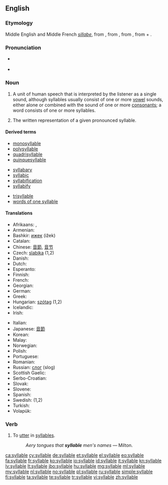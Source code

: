 ==English==

===Etymology===
Middle English and Middle French ''[[sillabe]]'', from {{etyl|la}} {{term|syllaba|lang=la}}, from {{etyl|grc}} {{term|συλλαβή||sc=polytonic|tr=sullabē|lang=grc}}, from {{term|συλλαμβάνω||I gather together|sc=polytonic|tr=sullambanō|lang=grc}}, from {{term|συν|συν-|together|sc=polytonic|tr=sun-|lang=grc}} + {{term|λαμβάνω||I take|tr=lambanō|lang=grc|sc=polytonic}}.

===Pronunciation===
* {{a|RP|US}} {{IPA|/ˈsɪləbɫ/}}
* {{audio|en-uk-syllable.ogg|Audio (UK)}}

===Noun===
{{en-noun}}

# {{linguistics}} A unit of human speech that is interpreted by the listener as a single sound, although syllables usually consist of one or more [[vowel]] sounds, either alone or combined with the sound of one or more [[consonant]]s; a word consists of one or more syllables.
# The written representation of a given pronounced syllable.

====Derived terms====
{{rel-top3|Terms derived from ''syllable''}}
* [[monosyllable]]
* [[polysyllable]]
* [[quadrisyllable]]
* [[quinquesyllable]]
{{rel-mid3}}
* [[syllabary]]
* [[syllabic]]
* [[syllabification]]
* [[syllabify]]
{{rel-mid3}}
* [[trisyllable]]
* [[words of one syllable]]
{{rel-bottom}}

====Translations====
{{trans-top|One or more vowel sounds}}
* Afrikaans: {{t-|af|lettergreep}}, {{t-|af|lettergrepe|p}}
* Armenian: {{t-|hy|վանկ|tr=vank}}
* Bashkir: [[ижек]] (ižek)
* Catalan: {{t+|ca|síl·laba|f}}
* Chinese: [[音節]], [[音节]]
* Czech: [[slabika]] {{f}} (1,2)
* Danish: {{t-|da|stavelse}}
* Dutch: {{t+|nl|lettergreep|f}}
* Esperanto: {{t-|eo|silabo}}
* Finnish: {{t+|fi|tavu}}
* French: {{t+|fr|syllabe|f}}
* Georgian: {{t-|ka|მარცვალი|tr=marc’vali|sc=Geor}}
* German: {{t+|de|Silbe|f}}
* Greek: {{t+|el|συλλαβή|f}}
* Hungarian: [[szótag]] (1,2)
* Icelandic: {{t+|is|atkvæði|n}}
* Irish: {{t-|ga|siolla|m}}
{{trans-mid}}
* Italian: {{t+|it|sillaba|f}}
* Japanese: [[音節]]
* Korean: {{t+|ko|음절|sc=Hang}}
* Malay: {{t-|ms|suku kata}}
* Norwegian: {{t+|no|staving|f}}
* Polish: {{t+|pl|sylaba|f}}
* Portuguese: {{t+|pt|sílaba|f}}
* Romanian: {{t-|ro|silabă|f}}
* Russian: [[слог]] {{m}} (slog)
* Scottish Gaelic: {{t-|gd|lide|f}}
* Serbo-Croatian: {{t+|sh|slog|m}}
* Slovak: {{t-|sk|slabika|f}}
* Slovene: {{t+|sl|zlog|m}}
* Spanish: {{t+|es|sílaba|f}}
* Swedish: {{t+|sv|stavelse|c}} (1,2)
* Turkish: {{t+|tr|hece}}
* Volapük: {{t+|vo|silab}}
{{trans-bottom}}

===Verb===
{{en-verb|syllabl|ing}}

# {{transitive|poetic}} To [[utter]] in [[syllable]]s.
#: ''Aery tongues that '''syllable''' men's names'' &mdash; Milton.

[[ca:syllable]]
[[cy:syllable]]
[[de:syllable]]
[[et:syllable]]
[[el:syllable]]
[[eo:syllable]]
[[fa:syllable]]
[[fr:syllable]]
[[ko:syllable]]
[[io:syllable]]
[[id:syllable]]
[[it:syllable]]
[[kn:syllable]]
[[lv:syllable]]
[[lt:syllable]]
[[jbo:syllable]]
[[hu:syllable]]
[[mg:syllable]]
[[ml:syllable]]
[[my:syllable]]
[[nl:syllable]]
[[no:syllable]]
[[pl:syllable]]
[[ru:syllable]]
[[simple:syllable]]
[[fi:syllable]]
[[ta:syllable]]
[[te:syllable]]
[[tr:syllable]]
[[vi:syllable]]
[[zh:syllable]]